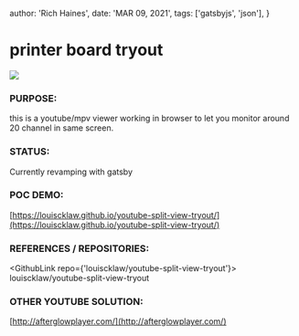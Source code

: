 
  author: 'Rich Haines',
  date: 'MAR 09, 2021',
  tags: ['gatsbyjs', 'json'],
}

# printer board tryout

![](/assets/youtubesplitviewtryout_thumbnail.png)

### PURPOSE:

this is a youtube/mpv viewer working in browser to let you monitor around 20 channel in same screen.

### STATUS:

Currently revamping with gatsby

### POC DEMO:

[https://louiscklaw.github.io/youtube-split-view-tryout/](https://louiscklaw.github.io/youtube-split-view-tryout/)

### REFERENCES / REPOSITORIES:

<GithubLink repo={'louiscklaw/youtube-split-view-tryout'}>
  louiscklaw/youtube-split-view-tryout
</GithubLink>

### OTHER YOUTUBE SOLUTION:

[http://afterglowplayer.com/](http://afterglowplayer.com/)

